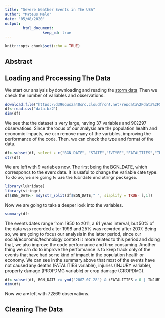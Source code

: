 ```yaml
---
title: "Severe Weather Events in The USA"
author: "Mateus Melo"
date: "05/08/2020"
output:
        html_document:
                 keep_md: true
---
```


```r
knitr::opts_chunk$set(echo = TRUE)
```

## Abstract


## Loading and Processing The Data

We start our analysis by downloading  and reading the [storm data](https://d396qusza40orc.cloudfront.net/repdata%2Fdata%2FStormData.csv.bz2). Then we check the number of variables and observations.

```r
download.file("https://d396qusza40orc.cloudfront.net/repdata%2Fdata%2FStormData.csv.bz2","data.bz2")
df<-read.csv("data.bz2")
dim(df)
```

We see that the dataset is very large, having 37 variables and 902297 observations. Since the focus of our analysis are the population health and economic impacts, we can remove many of the variables, improving the performance of the code. Then, we can check the type and format of the data.

```r
df<-subset(df, select = c("BGN_DATE", "STATE","EVTYPE","FATALITIES","INJURIES","PROPDMG","PROPDMGEXP","CROPDMG","CROPDMGEXP"))
str(df)
```

We are left with 9 variables now. The first  being  the BGN_DATE, which corresponds to the event date. It is useful to change the variable date type. To do so, we are going to use the lubridate and stringr packages.

```r
library(lubridate)
library(stringr)
df$BGN_DATE<- mdy(str_split(df$BGN_DATE," ", simplify = TRUE) [,1])
```

Now we are going to take a deeper look into the variables.

```r
summary(df)
```

The events dates range from 1950 to 2011, a 61 years interval, but 50% of the data was recorded after 1998 and 25% was recorded after 2007. Being so, we are going to focus our analysis in the latter period, since our social/economic/technology context is more related to this period and doing that, we also improve the code performance and time consuming. Another thing we can do to improve the performance is to keep track only of the events that have had some kind of impact in the population health or economy. We can see in the summary above that most of the events have not caused any deaths (FATALITIES variable), injuries (INJURY variable), property damage (PROPDMG variable) or crop damage (CROPDMG).

```r
df<-subset(df, BGN_DATE >= ymd("2007-07-28") & (FATALITIES > 0 | INJURIES > 0 | PROPDMG > 0 | CROPDMG >0))
dim(df)
```

Now we are left with 72869 observations.


## Cleaning The Data